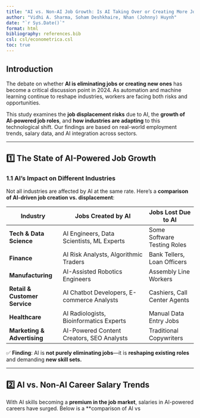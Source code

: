 ```yaml
---
title: "AI vs. Non-AI Job Growth: Is AI Taking Over or Creating More Jobs?"
author: "Vidhi A. Sharma, Soham Deshkhaire, Nhan (Johnny) Huynh"
date: "`r Sys.Date()`"
format: html
bibliography: references.bib
csl: csl/econometrica.csl
toc: true
---
```


## Introduction

The debate on whether **AI is eliminating jobs or creating new ones** has become a critical discussion point in 2024. As automation and machine learning continue to reshape industries, workers are facing both risks and opportunities. 

This study examines the **job displacement risks** due to AI, the **growth of AI-powered job roles**, and **how industries are adapting** to this technological shift. Our findings are based on real-world employment trends, salary data, and AI integration across sectors.

---

## 1️⃣ The State of AI-Powered Job Growth

### **1.1 AI's Impact on Different Industries**

Not all industries are affected by AI at the same rate. Here’s a **comparison of AI-driven job creation vs. displacement**:

| **Industry**               | **Jobs Created by AI**                       | **Jobs Lost Due to AI** |
|----------------------------|---------------------------------------------|-------------------------|
| **Tech & Data Science**    | AI Engineers, Data Scientists, ML Experts  | Some Software Testing Roles |
| **Finance**               | AI Risk Analysts, Algorithmic Traders      | Bank Tellers, Loan Officers |
| **Manufacturing**         | AI-Assisted Robotics Engineers             | Assembly Line Workers |
| **Retail & Customer Service** | AI Chatbot Developers, E-commerce Analysts | Cashiers, Call Center Agents |
| **Healthcare**            | AI Radiologists, Bioinformatics Experts    | Manual Data Entry Jobs |
| **Marketing & Advertising** | AI-Powered Content Creators, SEO Analysts  | Traditional Copywriters |

✅ **Finding**: AI is **not purely eliminating jobs**—it is **reshaping existing roles** and demanding **new skill sets.**

---

## 2️⃣ AI vs. Non-AI Career Salary Trends

With AI skills becoming a **premium in the job market**, salaries in AI-powered careers have surged. Below is a **comparison of AI vs
